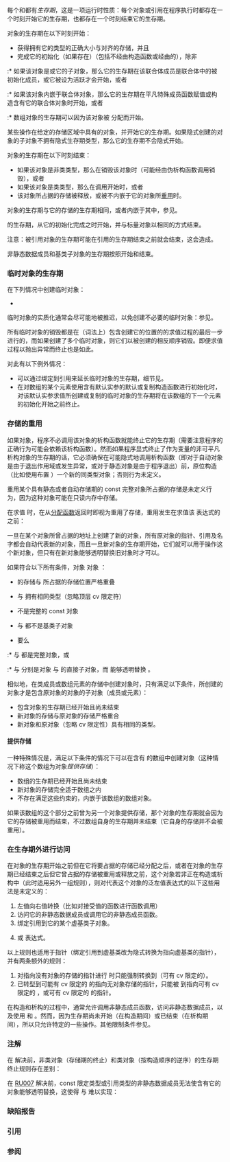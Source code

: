 {{title|生存期}}
{{cpp/language/basics/navbar}}
每个{{rlp|object|对象}}和{{rlp|reference|引用}}都有''生存期''，这是一项运行时性质：每个对象或引用在程序执行时都存在一个时刻开始它的生存期，也都存在一个时刻结束它的生存期。

对象的生存期在以下时刻开始：
* 获得拥有它的类型的正确大小与对齐的存储，并且
* 完成它的初始化（如果存在）（包括不经由构造函数或经由{{rlps|default constructor#平凡默认构造函数}}的{{rlp|default initialization|默认初始化}}），除非
:* 如果该对象是{{rlp|union#成员生存期|联合体成员}}或它的子对象，那么它的生存期在该联合体成员是联合体中的被初始化成员，或它被设为活跃才会开始，或者
:* 如果该对象内嵌于联合体对象，那么它的生存期在平凡特殊成员函数赋值或构造含有它的联合体对象时开始，或者
:* 数组对象的生存期可以因为该对象被 {{lc|std::allocator::allocate}} 分配而开始。

某些操作在给定的存储区域中{{rlp|object#对象创建|隐式创建}}具有{{rlps|type#隐式生存期类型}}的对象，并开始它的生存期。如果隐式创建的对象的子对象不拥有隐式生存期类型，那么它的生存期不会隐式开始。

对象的生存期在以下时刻结束：
* 如果该对象是非类类型，那么在销毁该对象时（可能经由伪析构函数调用销毁），或者
* 如果该对象是类类型，那么在{{rlp|destructor|析构函数}}调用开始时，或者
* 该对象所占据的存储被释放，或被不内嵌于它的对象所[[#存储的重用|重用]]时。

对象的生存期与它的存储的生存期相同，或者内嵌于其中，参见{{rlp|storage duration|存储期}}。

{{rlp|reference|引用}}的生存期，从它的初始化完成之时开始，并与标量对象以相同的方式结束。

注意：被引用对象的生存期可能在引用的生存期结束之前就会结束，这会造成{{rlps|reference#悬垂引用}}。

非静态数据成员和基类子对象的生存期按照{{rlp|initializer list#初始化顺序|类初始化顺序}}开始和结束。

===临时对象的生存期===
在下列情况中{{rev inl|since=c++17|进行纯右值的{{rlp|implicit conversion#临时量实质化|实质化}}，从而能将它作为泛左值使用，即}}创建临时对象：
* {{rlp|reference initialization|绑定引用到纯右值}}
{{rrev|since=c++11|
* 以{{rlp|initialization|花括号包围的初始化器列表}}来{{rlp|list initialization|初始化}} {{c/core|std::initializer_list&lt;T&gt;}} 类型的对象时
}}
{{rev begin}}
{{rev|until=c++17|
* 函数返回纯右值
* 创建纯右值的{{rlp|expressions#转换|类型转换}}（{{rlp|explicit cast|包括}} {{c|T(a, b, c)}} 和 {{c|T{}&lt;!----&gt;}}）
{{rrev|since=c++11|
* {{rlp|lambda|lambda 表达式}}
}}
* 要求对初始化器进行类型转换的{{rlp|copy initialization|复制初始化}}，
* {{rlp|reference initialization|将引用绑定}}到不同但可以转换的类型，或绑定到位域。
}}
{{rev|since=c++17|
* 对类类型的纯右值进行{{rlp|operator member access#内建的成员访问运算符|成员访问}}时
* 对数组纯右值进行{{rlp|array#数组到指针退化|数组向指针}}转换或者{{rlp|operator member access#内建的下标运算符|下标运算}}时
* 对 {{rlpt|sizeof}} 和 {{rlpt|typeid}} 的不求值操作数
* 纯右值被用作{{rlps|expressions#弃值表达式}}时
}}

临时对象的实质化通常会尽可能地被推迟，以免创建不必要的临时对象：参见{{rlp|copy elision|复制消除}}。
{{rev end}}


{{rrev|since=c++17|
在向某个{{rlp|expressions#潜在求值表达式|潜在求值}}的函数调用传递或从此类调用返回 {{tt|T}} 类型对象时，如果 {{tt|T}} 是以下类型之一，那么允许实现创建临时对象以持有函数形参或结果对象：
{{rrev|since=c++26|
* {{rlps|type#标量类型}}
}}
* 满足以下所有条件的类类型：
** {{tt|T}} 至少有一个合格的{{rlp|copy constructor#合格的复制构造函数|复制构造函数}}或{{rlp|move constructor#合格的移动构造函数|移动构造函数}}。
** {{tt|T}} 的每个合格的复制/移动构造函数都是平凡的。
** {{tt|T}} 的{{rlp|destructor|析构函数}}是平凡或被弃置的。

{{rev begin}}
{{rev|until=c++26|
分别从函数实参或返回值构造该临时对象，并以如同使用合格且平凡的构造函数复制该临时量（即使该构造函数不可访问或者不会在复制或移动对象时由重载决议选择）的方式分别初始化函数形参或返回对象。
}}
{{rev|since=c++26|
按以下方式创建临时对象：
* 第一个临时对象分别从函数实参或返回值构造。
* 后续的每个临时对象都会从上一个临时对象初始化。如果 {{tt|T}} 是标量类型，那么会使用{{rlp|direct initialization|直接初始化}}；否则会使用合格且平凡的构造函数。
* 函数形参或返回对象会从最后一个临时对象初始化。如果 {{tt|T}} 是标量类型，那么会使用直接初始化；否则会使用合格且平凡的构造函数。

在所有情况下都会使用该合格的构造函数构造类类型临时对象，即使它不可访问或者不会在复制或移动对象时由重载决议选择。
}}
{{rev end}}

提供该自由度允许将寄存器中的对象传递给函数或从函数返回。
}}

所有临时对象的销毁都是在（词法上）包含创建它的位置的{{rlps|expressions#完整表达式}}的求值过程的最后一步进行的，而如果创建了多个临时对象，则它们以被创建的相反顺序销毁。即便求值过程以抛出异常而终止也是如此。

对此有以下例外情况：
* 可以通过绑定到引用来延长临时对象的生存期，细节见{{rlp|reference initialization#临时量生存期|引用初始化}}。
* 在对数组的某个元素使用含有默认实参的默认或复制构造函数进行初始化时，对该默认实参求值所创建或复制的临时对象的生存期将在该数组的下一个元素的初始化开始之前终止。
{{rev begin}}
{{rev|since=c++17|
* {{rlp|structured binding|结构化绑定}}声明中创建的临时对象（由其中的具名变量对应的初始化器引入）的生存期会被延长到该结构化绑定声明的末尾。
}}
{{rev|since=c++23|
* 在{{rlp|range-for|范围 {{c/core|for}}}} 语句的{{spar sep|范围初始化器}}中创建的临时对象本来会在该{{spar sep|范围初始化器}}的末尾销毁，但它们的生存期会被延长到循环体的末尾。
}}
{{rev end}}

===存储的重用===
如果对象{{rlp|destructor#平凡析构函数|可以平凡析构}}，程序不必调用该对象的析构函数就能终止它的生存期（需要注意程序的正确行为可能会依赖该析构函数）。然而如果程序显式终止了作为变量的非可平凡析构对象的生存期的话，它必须确保在可能隐式地调用析构函数（即对于自动对象是由于退出作用域或发生异常{{rev inl|since=c++11|，对于线程局部对象是由于线程退出}}，或对于静态对象是由于程序退出）前，原位构造（比如使用布置 {{c/core|new}}）一个新的同类型对象；否则行为未定义。

{{source|1=
class T {}; // 平凡

struct B
{
    ~B() {} // 非平凡
};

void x()
{
    long long n; // 自动、平凡
    new (&amp;n) double(3.14); // 以不同的类型进行重用没有问题
} // OK

void h()
{
    B b; // 自动的非可平凡析构对象
    b.~B(); // 生存期结束（不需要，因为没有副作用）
    new (&amp;b) T; // 类型错误：直到析构函数被调用之前都没问题
} // 调用了析构函数：未定义行为
}}

重用某个具有静态{{rev inl|since=c++11|、线程局部}}或者自动存储期的 const 完整对象所占据的存储是未定义行为，因为这种对象可能在只读内存中存储。

{{source|1=
struct B
{
    B(); // 非平凡
    ~B(); // 非平凡
};
const B b; // const 静态对象

void h()
{
    b.~B(); // b 的生存期结束
    new (const_cast&lt;B*&gt;(&amp;b)) const B; // 未定义行为：试图重用 const 对象
}
}}

在求值 {{rlp|new|{{c/core|new}} 表达式}}时，在从[[cpp/memory/new/operator new|分配函数]]返回时即视为重用了存储，重用发生在求值该 {{c/core|new}} 表达式的{{spar sep|初始化器}}之前：

{{source|
struct S
{
    int m;
};

void f()
{
    S x{1};
    new(&amp;x) S(x.m); // 未定义行为：存储已重用
}
}}

一旦在某个对象所曾占据的地址上创建了新的对象，所有原对象的指针、引用及名字都会自动代表新的对象，而且一旦新对象的生存期开始，它们就可以用于操作这个新对象，但只有在新对象能够透明替换旧对象时才可以。

如果符合以下所有条件，对象 {{c|y}} {{i|能够透明替换}}对象 {{c|x}}：
* {{c|y}} 的存储与 {{c|x}} 所占据的存储位置严格重叠
* {{c|y}} 与 {{c|x}} 拥有相同类型（忽略顶层 cv 限定符）
* {{c|x}} 不是完整的 const 对象
* {{c|x}} 与 {{c|y}} 都不是基类子对象{{rev inl|since=c++20|或以 {{attr|no_unique_address}} 声明的成员子对象}}
* 要么
:* {{c|x}} 与 {{c|y}} 都是完整对象，或
:* {{c|x}} 与 {{c|y}} 分别是对象 {{c|ox}} 与 {{c|oy}} 的直接子对象，而 {{c|oy}} 能够透明替换 {{c|ox}}。

{{source|1=
struct C
{
    int i;
    void f();
    const C&amp; operator=(const C&amp;);
};

const C&amp; C::operator=(const C&amp; other)
{
    if (this != &amp;other)
    {
        this-&gt;~C();          // *this 的生存期结束
        new (this) C(other); // 创建了 C 类型的新对象
        f();                 // 定义明确
    }
    return *this;
}

C c1;
C c2;
c1 = c2; // 定义明确
c1.f();  // 定义明确；c1 代表 C 类型的一个新对象
}}

{{rrev|since=c++17|
即使不能满足以上所列出的各项条件，还可以通过采用指针优化屏障 {{lc|std::launder}} 来获得指向新对象的有效指针：
{{source|1=
struct A
{ 
    virtual int transmogrify();
};
 
struct B : A
{
    int transmogrify() override { ::new(this) A; return 2; }
};
 
inline int A::transmogrify() { ::new(this) B; return 1; }

void test()
{
    A i;
    int n = i.transmogrify();
    // int m = i.transmogrify(); // 未定义行为：新的 A 对象是基类子对象，而旧的是完整对象
    int m = std::launder(&amp;i)-&gt;transmogrify(); // OK
    assert(m + n == 3);
}
}}
}}

相似地，在类成员或数组元素的存储中创建对象时，只有满足以下条件，所创建的对象才是包含原对象的对象的子对象（成员或元素）：
* 包含对象的生存期已经开始且尚未结束
* 新对象的存储与原对象的存储严格重合
* 新对象和原对象（忽略 cv 限定性）具有相同的类型。

{{rrev|since=c++17|
否则不使用 {{lc|std::launder}} 就不能以原对象的名字访问新对象：
{{todo|合适的示例}}
}}

====提供存储====
一种特殊情况是，满足以下条件的情况下可以在含有 {{c/core|unsigned char}} {{rev inl|since=c++17|或 {{ltt std|cpp/types/byte}}}} 的数组中创建对象（这种情况下称这个数组为对象''提供存储''）：
* 数组的生存期已经开始且尚未结束
* 新对象的存储完全适于数组之内
* 不存在满足这些约束的，内嵌于该数组的数组对象。

如果该数组的这个部分之前曾为另一个对象提供存储，那个对象的生存期就会因为它的存储被重用而结束，不过数组自身的生存期并未结束（它自身的存储并不会被重用）。
{{source|1=
template&lt;typename... T&gt;
struct AlignedUnion
{
    alignas(T...) unsigned char data[max(sizeof(T)...)];
};

int f()
{
    AlignedUnion&lt;int, char&gt; au;
    int *p = new (au.data) int;     // OK：au.data 提供存储
    char *c = new (au.data) char(); // OK：*p 的生存期结束
    char *d = new (au.data + 1) char();
    return *c + *d; // OK
}
}}

===在生存期外进行访问===
在对象的生存期开始之前但在它将要占据的存储已经分配之后，或者在对象的生存期已经结束之后但它曾占据的存储被重用或释放之前，这个对象若非正在构造或析构中（此时适用另外一组规则），则对代表这个对象的泛左值表达式的以下这些用法是未定义的：
# 左值向右值转换（比如对接受值的函数进行函数调用）
# 访问它的非静态数据成员或调用它的非静态成员函数。
# 绑定引用到它的某个虚基类子对象。
# {{rlpt|dynamic_cast}} 或 {{rlpt|typeid}} 表达式。

以上规则也适用于指针（绑定引用到虚基类改为隐式转换为指向虚基类的指针），并有两条额外的规则：
# 对指向没有对象的存储的指针进行 {{rlpt|static_cast}} 时只能强制转换到（可有 cv 限定的）{{c/core|void*}}。
# 已转型到可能有 cv 限定的 {{c/core|void*}} 的指向无对象存储的指针，只能被 {{rlpt|static_cast}} 到指向可有 cv 限定的 {{c/core|char}}，或可有 cv 限定的 {{c/core|unsigned char}}{{rev inl|since=c++17|，或可有 cv 限定的 {{lc|std::byte}}}} 的指针。

在构造和析构的过程中，通常允许调用非静态成员函数，访问非静态数据成员，以及使用 {{rlpt|typeid}} 和 {{rlpt|dynamic_cast}}。然而，因为生存期尚未开始（在构造期间）或已结束（在析构期间），所以只允许特定的一些操作。其他限制条件参见{{rlp|virtual#在构造与析构期间|在构造和析构过程中调用虚函数}}。

===注解===
在{{cwg|2256}} 解决前，非类对象（存储期的终止）和类对象（按构造顺序的逆序）的生存期终止规则存在差别：
{{source|1=
struct A
{
    int* p;
    ~A() { std::cout &lt;&lt; *p; } // CWG2256 起是未定义行为： n 不活到 a 的生存期之后
                              // CWG2256 前有恰当定义：打印 123
};

void f()
{
    A a;
    int n = 123; // 假如 n 不活到 a 的生存期之后，那么就能把这条语句优化掉（死存储）
    a.p = &amp;n;
}
}}

在 [https://wg21.link/p1971r0#RU007 RU007] 解决前，const 限定类型或引用类型的非静态数据成员无法使含有它的对象能够透明替换，这使得 {{lc|std::vector}} 与 {{lc|std::deque}} 难以实现：
{{source|1=
struct X { const int n; };
union U { X x; float f; };

void tong()
{
    U u = { {1} };
    u.f = 5.f;                          // OK：创建 'u' 的新子对象
    X *p = new (&amp;u.x) X {2};            // OK：创建 'u' 的新子对象
    assert(p-&gt;n == 2);                  // OK
    assert(u.x.n == 2);                 // RU007 前未定义：
                                        // 'u.x' 不指名新子对象
    assert(*std::launder(&amp;u.x.n) == 2); // 即使在 RU007 前也 OK
}
}}

===缺陷报告===
{{dr list begin}}
{{dr list item|wg=cwg|dr=119|std=C++98|before=带有不平凡的构造函数的类类型的对象的生存期只能在构造函数完成时开始|after=也能在其他初始化完成时开始}}
{{dr list item|wg=cwg|dr=201|std=C++98|before=要求默认构造函数的默认实参中的临时对象的生存期在数组初始化完成时结束|after=生存期在下个元素初始化之前结束&lt;br&gt;（同时解决了 {{cwg|124}}）}}
{{dr list item|wg=cwg|dr=274|std=C++98|before=指代生存期外对象的左值只有在最终转换到无 cv 限定的 {{c/core|char&amp;}}&lt;br&gt;或 {{c/core|unsigned char&amp;}} 时才能作为 {{c/core|static_cast}} 的操作数|after=也可以转换到有 cv 限定的&lt;br&gt;{{c/core|char&amp;}} 和 {{c/core|unsigned char&amp;}}}}
{{dr list item|wg=cwg|dr=597|std=C++98|before=以下行为未定义：&lt;br&gt;1. 将指向生存期外对象的指针隐式转换成指向它的非虚基类的指针&lt;br&gt;2. 将指代生存期外对象的左值绑定到它的非虚基类的引用&lt;br&gt;3. 将指代生存期外对象的左值作为 {{c/core|static_cast}} 的操作数（部分情况例外）|after=改为具有良好定义}}
{{dr list item|wg=cwg|dr=2012|std=C++98|before=引用的生存期被指定为与存储期匹配，这要求&lt;br&gt;extern 引用在它的初始化器运行前已存活|after=生存期在初始化时开始}}
{{dr list item|wg=cwg|dr=2107|std=C++98|before={{cwg|124}} 的解决方案未应用到复制构造函数|after=已应用}}
{{dr list item|wg=cwg|dr=2256|std=C++98|before=可平凡析构对象的生存期与其他对象不一致|after=使之一致}}
{{dr list item|wg=cwg|dr=2470|std=C++98|before=可以有多于一个数组为同一对象提供存储|after=只有一个会提供}}
{{dr list item|wg=cwg|dr=2489|std=C++98|before={{c/core|char[]}} 不能提供存储，但是可以在它的存储中隐式创建对象|after=不能在 {{c/core|char[]}} 的存储中隐式创建对象}}
{{dr list item|wg=cwg|dr=2527|std=C++98|before=如果有析构函数因为重用存储而没有被调用，&lt;br&gt;并且程序依赖它的副作用，那么行为未定义|after=此时行为具有良好定义}}
{{dr list item|wg=cwg|dr=2721|std=C++98|before=对于布置 {{c/core|new}} 的存储重用的准确时间点不明确|after=使之明确}}
{{dr list item|wg=cwg|dr=2849|std=C++23|before=范围 {{c/core|for}} 循环的临时对象生存期延长会将函数形参对象视为临时对象|after=不会视为临时对象}}
{{dr list item|wg=cwg|dr=2854|std=C++98|before=异常对象是临时对象|after=不是临时对象}}
{{dr list item|wg=cwg|dr=2867|std=C++17|before=不会延长在结构化绑定声明中创建的临时对象的生存期|after=延长到声明末尾}}
{{dr list item|paper=P0137R1|std=C++98|before=在 {{c/core|unsigned char}} 数组中创建对象会重用它的存储|after=它的存储不会被重用}}
{{dr list item|paper=P0593R6|std=C++98|before=伪析构函数调用无效果|after=它会销毁对象}}
{{dr list item|paper=P1971R0|std=C++98|before=const 限定类型或引用类型的非静态数据成员使包含它的对象不能为可透明替换|after=移除限制}}
{{dr list item|paper=P2103R0|std=C++98|before=可透明替换性不要求保持原结构|after=要求}}
{{dr list end}}

===引用===
{{ref std c++23}}
{{ref std|section=6.7.3|title=Object lifetime|id=basic.life}}
{{ref std|section=11.9.5|title=Construction and destruction|id=class.cdtor}}
{{ref std end}}
{{ref std c++20}}
{{ref std|section=6.7.3|title=Object lifetime|id=basic.life}}
{{ref std|section=11.10.4|title=Construction and destruction|id=class.cdtor}}
{{ref std end}}
{{ref std c++17}}
{{ref std|section=6.8|title=Object lifetime|id=basic.life}}
{{ref std|section=15.7|title=Construction and destruction|id=class.cdtor}}
{{ref std end}}
{{ref std c++14}}
{{ref std|section=3|title=Object lifetime|id=basic.life}}
{{ref std|section=12.7|title=Construction and destruction|id=class.cdtor}}
{{ref std end}}
{{ref std c++11}}
{{ref std|section=3.8|title=Object lifetime|id=basic.life}}
{{ref std|section=12.7|title=Construction and destruction|id=class.cdtor}}
{{ref std end}}
{{ref std c++03}}
{{ref std|section=3.8|title=Object lifetime|id=basic.life}}
{{ref std|section=12.7|title=Construction and destruction|id=class.cdtor}}
{{ref std end}}
{{ref std c++98}}
{{ref std|section=3.8|title=Object lifetime|id=basic.life}}
{{ref std|section=12.7|title=Construction and destruction|id=class.cdtor}}
{{ref std end}}

===参阅===
{{dsc begin}}
{{dsc see c|c/language/lifetime|生存期|nomono=true}}
{{dsc end}}

{{langlinks|de|en|es|ja|ru}}